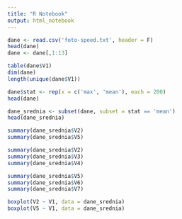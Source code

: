 ```yaml
---
title: "R Notebook"
output: html_notebook
---
```


```r
dane <- read.csv('foto-speed.txt', header = F)
head(dane)
dane <- dane[,1:13]
```

```r
table(dane$V1)
dim(dane)
length(unique(dane$V1))
```

```r
dane$stat <- rep(x = c('max', 'mean'), each = 200)
head(dane)
```

```r
dane_srednia <- subset(dane, subset = stat == 'mean')
head(dane_srednia)
```

```r
summary(dane_srednia$V2)
summary(dane_srednia$V5)
```

```r
summary(dane_srednia$V2)
summary(dane_srednia$V3)
summary(dane_srednia$V4)
```
```r
summary(dane_srednia$V5)
summary(dane_srednia$V6)
summary(dane_srednia$V7)
```

```r
boxplot(V2 ~ V1, data = dane_srednia)
boxplot(V5 ~ V1, data = dane_srednia)
```

